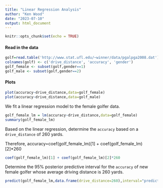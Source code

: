 ```yaml
---
title: "Linear Regression Analysis"
author: "Ken Wood"
date: "2023-07-10"
output: html_document
---
```


```r
knitr::opts_chunk$set(echo = TRUE)
```

#### Read in the data


```r
golf=read.table('http://www.stat.ufl.edu/~winner/data/pgalpga2008.dat')
colnames(golf) <- c('drive_distance', 'accuracy', 'gender')
golf_female <- subset(golf,gender==1)
golf_male <- subset(golf,gender==2)
```

#### Plots

```r
plot(accuracy~drive_distance,data=golf_female)
plot(accuracy~drive_distance,data=golf_male)
```
We fit a linear regression model to the female golfer data.

```r
golf_female_lm = lm(accuracy~drive_distance,data=golf_female)
summary(golf_female_lm)
```

Based on the linear regression, determine the `accuracy` based on a `drive_distance` of 260 yards.

Therefore, accuracy=coef(golf_female_lm)[1] + coef(golf_female_lm)[2]*260 

```r
coef(golf_female_lm)[1] + coef(golf_female_lm)[2]*260 
```

Determine the 95% posterior predictive interval for the `accuracy` of new female golfer whose average driving distance is 260 yards.

```r
predict(golf_female_lm,data.frame(drive_distance=260),interval="predict")
```


